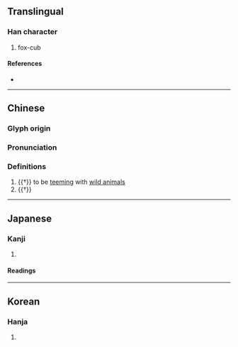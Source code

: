 {{character info}}
==Translingual==

===Han character===
{{Han char|rn=94|rad=犬|as=05|sn=8|four=41219|canj=KHMFM|ids=⿰犭丕}}

# fox-cub

====References====
* {{Han ref|kx=0708.120|dkj=20316|dj=1120.180|hdz=21339.040|uh=72C9|ud=29385|bh=CD5F|bd=52575}}

----
==Chinese==
{{zh-forms}}

===Glyph origin===
{{Han etym}}

===Pronunciation===
{{zh-pron
|m=pī
|mc=y
|oc=y
|cat=a
}}

===Definitions===
{{zh-hanzi}}

# {{†}} to be [[teem]]ing with [[wild animal]]s
# {{†}} {{zh-used|狉獉|[[wilderness]]}}

----

==Japanese==

===Kanji===
{{ja-kanji|grade=|rs=犬05|kyu=豾}}

# {{rfdef|ja|sort=犬05}}

====Readings====
{{ja-readings
|goon=ひ
|kanon=ひ
|kun=こだぬき-
}}

----

==Korean==

===Hanja===
{{ko-hanja|hangeul=비|eumhun=|rv=bi|mr=pi|y=pi}}

# {{rfdef|ko|sort=犬05}}